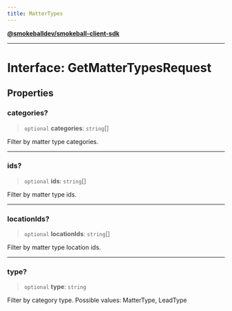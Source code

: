 ```yaml
---
title: MatterTypes
---
```

[**@smokeballdev/smokeball-client-sdk**](./../../../../README)

***

# Interface: GetMatterTypesRequest

## Properties

### categories?

> `optional` **categories**: `string`[]

Filter by matter type categories.

***

### ids?

> `optional` **ids**: `string`[]

Filter by matter type ids.

***

### locationIds?

> `optional` **locationIds**: `string`[]

Filter by matter type location ids.

***

### type?

> `optional` **type**: `string`

Filter by category type. Possible values: MatterType, LeadType
